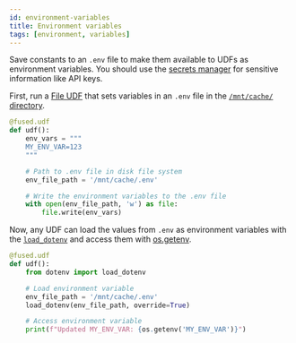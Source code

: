 ```yaml
---
id: environment-variables
title: Environment variables
tags: [environment, variables]
---
```


Save constants to an `.env` file to make them available to UDFs as environment variables. You should use the [secrets manager](/workbench/configuration/#secrets-management) for sensitive information like API keys.

First, run a [File UDF](/core-concepts/filetile/#single-file) that sets variables in an `.env` file in the [`/mnt/cache/` directory](/core-concepts/content-management/file-system/#mntcache-disk).

```py
@fused.udf
def udf():
    env_vars = """
    MY_ENV_VAR=123
    """

    # Path to .env file in disk file system
    env_file_path = '/mnt/cache/.env'

    # Write the environment variables to the .env file
    with open(env_file_path, 'w') as file:
        file.write(env_vars)
```

Now, any UDF can load the values from `.env` as environment variables with the [`load_dotenv`](https://pypi.org/project/python-dotenv/) and access them with [os.getenv](https://www.geeksforgeeks.org/python-os-getenv-method/).

```py
@fused.udf
def udf():
    from dotenv import load_dotenv

    # Load environment variable
    env_file_path = '/mnt/cache/.env'
    load_dotenv(env_file_path, override=True)

    # Access environment variable
    print(f"Updated MY_ENV_VAR: {os.getenv('MY_ENV_VAR')}")
```
